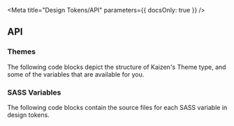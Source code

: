 
<Meta title="Design Tokens/API" parameters={{ docsOnly: true }} />

## API

### Themes

The following code blocks depict the structure of Kaizen's Theme type, and some of the variables that are available for you.

<ThemesCodeBlocks />

### SASS Variables

The following code blocks contain the source files for each SASS variable in design tokens.

<SassVariablesCodeBlocks />
